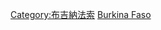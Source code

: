 {{Commons category|Subdivisions of Burkina Faso}}
{{Catmore}}

[[Category:布吉納法索|Category:布吉納法索]]
[[Category:非洲國家行政區劃|Burkina Faso]]